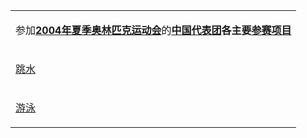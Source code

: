 {| border="0" cellpadding="2" cellspacing="0" style="font-size: 100%; width: 100%; margin-bottom: 1em; text-align: center; border: 1px solid #333333; font-family: Arial"
|colspan=7|参加'''[[2004年夏季奥林匹克运动会]]'''的'''[[2004年夏季奥林匹克运动会中国代表团|中国代表团]]各主要[[2004年夏季奥运会中国代表团奖牌详细列表|参赛项目]]'''
|- style="background-color: #DDDDDD"
| [[2004年夏季奥运会中国跳水队|跳水]] 
| [[2004年夏季奥运会中国举重队|举重]] 
| [[2004年夏季奥运会中国射击队|射击]] 
| [[2004年夏季奥运会中国乒乓球队|乒乓球]] 
| [[2004年夏季奥运会中国羽毛球队|羽毛球]] 
| [[2004年夏季奥运会中国田径队|田径]] 
| [[2004年夏季奥运会中国跆拳道队|跆拳道]] 
| [[2004年夏季奥运会中国柔道队|柔道]]
|- 
| [[2004年夏季奥运会中国游泳队|游泳]] 
| [[2004年夏季奥运会中国网球队|网球]] 
| [[2004年夏季奥运会中国体操队|体操]] 
| [[2004年夏季奥运会中国摔跤队|摔跤]] 
| [[2004年夏季奥运会中国皮划艇队|皮划艇]] 
| [[2004年夏季奥运会中国排球队|排球]] 
| [[2004年夏季奥运会中国花样游泳队|花样游泳]]
| &nbsp;
|}<noinclude>

[[Category:奥运会模板|{{PAGENAME}}]]

</noinclude>